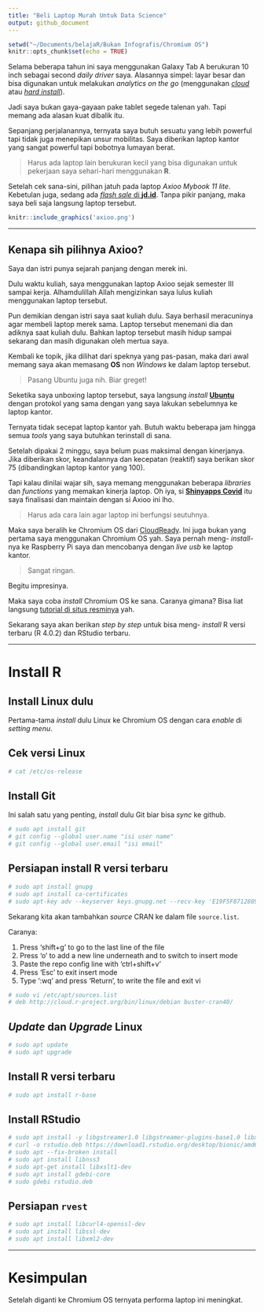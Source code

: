 ```yaml
---
title: "Beli Laptop Murah Untuk Data Science"
output: github_document
---
```


```r
setwd("~/Documents/belajaR/Bukan Infografis/Chromium OS")
knitr::opts_chunk$set(echo = TRUE)
```

Selama beberapa tahun ini saya menggunakan Galaxy Tab A berukuran 10 inch sebagai second _daily driver_ saya. Alasannya simpel: layar besar dan bisa digunakan untuk melakukan _analytics on the go_ (menggunakan [_cloud_](https://ikanx101.github.io/blog/r-cloud/) atau [_hard install_](https://passingthroughresearcher.wordpress.com/2019/06/12/analytics-on-the-go-cara-install-r-ke-gadget-android/)).

Jadi saya bukan gaya-gayaan pake tablet segede talenan yah. Tapi memang ada alasan kuat dibalik itu.

Sepanjang perjalanannya, ternyata saya butuh sesuatu yang lebih powerful tapi tidak juga menepikan unsur mobilitas. Saya diberikan laptop kantor yang sangat powerful tapi bobotnya lumayan berat.

> Harus ada laptop lain berukuran kecil yang bisa digunakan untuk pekerjaan saya sehari-hari menggunakan __R__.

Setelah cek sana-sini, pilihan jatuh pada laptop _Axioo Mybook 11 lite_. Kebetulan juga, sedang ada [_flash sale_ di __jd.id__](https://www.jd.id/product/axioo-mybook-11-lite-4gb-online-deal-silver_603033132/603034079.html). Tanpa pikir panjang, maka saya beli saja langsung laptop tersebut.

```r
knitr::include_graphics('axioo.png')
```

____

## Kenapa sih pilihnya Axioo?

Saya dan istri punya sejarah panjang dengan merek ini.

Dulu waktu kuliah, saya menggunakan laptop Axioo sejak semester III sampai kerja. Alhamdulillah Allah mengizinkan saya lulus kuliah menggunakan laptop tersebut.

Pun demikian dengan istri saya saat kuliah dulu. Saya berhasil meracuninya agar membeli laptop merek sama. Laptop tersebut menemani dia dan adiknya saat kuliah dulu. Bahkan laptop tersebut masih hidup sampai sekarang dan masih digunakan oleh mertua saya.

Kembali ke topik, jika dilihat dari speknya yang pas-pasan, maka dari awal memang saya akan memasang __OS__ non _Windows_ ke dalam laptop tersebut.

> Pasang Ubuntu juga nih. Biar greget!

Seketika saya unboxing laptop tersebut, saya langsung _install_ [__Ubuntu__](https://ikanx101.github.io/blog/review-ubuntu/) dengan protokol yang sama dengan yang saya lakukan sebelumnya ke laptop kantor.

Ternyata tidak secepat laptop kantor yah. Butuh waktu beberapa jam hingga semua _tools_ yang saya butuhkan terinstall di sana.

Setelah dipakai 2 minggu, saya belum puas maksimal dengan kinerjanya. Jika diberikan skor, keandalannya dan kecepatan (reaktif) saya berikan skor 75 (dibandingkan laptop kantor yang 100).

Tapi kalau dinilai wajar sih, saya memang menggunakan beberapa _libraries_ dan _functions_ yang memakan kinerja laptop. Oh iya, si [__Shinyapps Covid__](https://ikanx101.github.io/blog/covid-bersinar/) itu saya finalisasi dan maintain dengan si Axioo ini lho.

> Harus ada cara lain agar laptop ini berfungsi seutuhnya.

Maka saya beralih ke Chromium OS dari [CloudReady](https://www.neverware.com/). Ini juga bukan yang pertama saya menggunakan Chromium OS yah. Saya pernah meng- _install_-nya ke Raspberry Pi saya dan mencobanya dengan _live usb_ ke laptop kantor. 

> Sangat ringan.

Begitu impresinya.

Maka saya coba _install_ Chromium OS ke sana. Caranya gimana? Bisa liat langsung [tutorial di situs resminya](https://www.neverware.com/freedownload#home-edition-install) yah.

Sekarang saya akan berikan _step by step_ untuk bisa meng- _install_ R versi terbaru (R 4.0.2) dan RStudio terbaru.

____

# Install R

## Install Linux dulu

Pertama-tama _install_ dulu Linux ke Chromium OS dengan cara _enable_ di _setting menu_.

## Cek versi Linux

```r
# cat /etc/os-release
```

## Install Git

Ini salah satu yang penting, _install_ dulu Git biar bisa _sync_ ke github.

```r
# sudo apt install git
# git config --global user.name "isi user name"
# git config --global user.email "isi email"
```


## Persiapan install R versi terbaru

```r
# sudo apt install gnupg
# sudo apt install ca-certificates
# sudo apt-key adv --keyserver keys.gnupg.net --recv-key 'E19F5F87128899B192B1A2C2AD5F960A256A04AF'
```

Sekarang kita akan tambahkan _source_ CRAN ke dalam file `source.list`.

Caranya:

1. Press ‘shift+g’ to go to the last line of the file
2. Press ‘o’ to add a new line underneath and to switch to insert mode
3. Paste the repo config line with ‘ctrl+shift+v’
4. Press ‘Esc’ to exit insert mode
5. Type ‘:wq’ and press ‘Return’, to write the file and exit vi

```r
# sudo vi /etc/apt/sources.list
# deb http://cloud.r-project.org/bin/linux/debian buster-cran40/
```

## _Update_ dan _Upgrade_ Linux

```r
# sudo apt update
# sudo apt upgrade
```

## Install R versi terbaru

```r
# sudo apt install r-base
```

## Install RStudio

```r
# sudo apt install -y libgstreamer1.0 libgstreamer-plugins-base1.0 libxslt-dev
# curl -o rstudio.deb https://download1.rstudio.org/desktop/bionic/amd64/rstudio-1.3.959-amd64.deb
# sudo apt --fix-broken install
# sudo apt install libnss3
# sudo apt-get install libxslt1-dev
# sudo apt install gdebi-core
# sudo gdebi rstudio.deb
```

## Persiapan `rvest`

```r
# sudo apt install libcurl4-openssl-dev
# sudo apt install libssl-dev
# sudo apt install libxml2-dev
```

____

# Kesimpulan

Setelah diganti ke Chromium OS ternyata performa laptop ini meningkat.